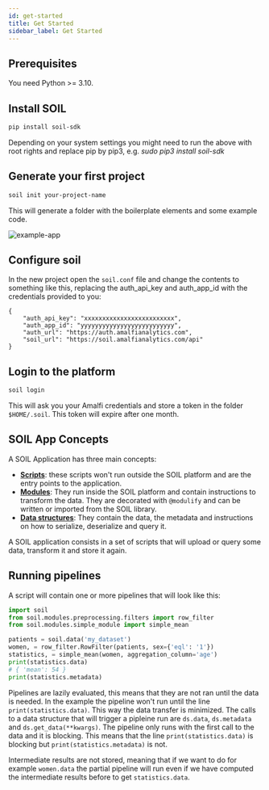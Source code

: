 ```yaml
---
id: get-started
title: Get Started
sidebar_label: Get Started
---
```



## Prerequisites
You need Python >= 3.10.

## Install SOIL

```bash
pip install soil-sdk
```
Depending on your system settings you might need to run the above with root rights and replace pip by pip3, e.g.  _sudo pip3 install soil-sdk_


## Generate your first project

```bash
soil init your-project-name
```

This will generate a folder with the boilerplate elements and some example code.

![example-app](../assets/example-app-dir.png)

## Configure soil

In the new project open the `soil.conf` file and change the contents to something like this, replacing the auth_api_key and auth_app_id with the credentials provided to you:
```
{
    "auth_api_key": "xxxxxxxxxxxxxxxxxxxxxxxxx",
    "auth_app_id": "yyyyyyyyyyyyyyyyyyyyyyyyyy",
    "auth_url": "https://auth.amalfianalytics.com",
    "soil_url": "https://soil.amalfianalytics.com/api"
}

```

## Login to the platform

```bash
soil login
```

This will ask you your Amalfi credentials and store a token in the folder `$HOME/.soil`. This token will expire after one month.



## SOIL App Concepts

A SOIL Application has three main concepts:

* **[Scripts](scripts)**: these scripts won't run outside the SOIL platform and are the entry points to the application.
* **[Modules](modules)**: They run inside the SOIL platform and contain instructions to transform the data. They are decorated with `@modulify` and can be written or imported from the SOIL library.
* **[Data structures](data-structures)**: They contain the data, the metadata and instructions on how to serialize, deserialize and query it.

A SOIL application consists in a set of scripts that will upload or query some data, transform it and store it again.

## Running pipelines

A script will contain one or more pipelines that will look like this:
```python
import soil
from soil.modules.preprocessing.filters import row_filter
from soil.modules.simple_module import simple_mean

patients = soil.data('my_dataset')
women, = row_filter.RowFilter(patients, sex={'eql': '1'})
statistics, = simple_mean(women, aggregation_column='age')
print(statistics.data)
# { 'mean': 54 }
print(statistics.metadata)
```

Pipelines are lazily evaluated, this means that they are not ran until the data is needed. In the example the pipeline won't run until the line `print(statistics.data)`. This way the data transfer is minimized. The calls to a data structure that will trigger a pipleine run are `ds.data`, `ds.metadata` and `ds.get_data(**kwargs)`. The pipeline only runs with the first call to the data and it is blocking. This means that the line `print(statistics.data)` is blocking but `print(statistics.metadata)` is not.

Intermediate results are not stored, meaning that if we want to do for example `women.data` the partial pipeline will run even if we have computed the intermediate results before to get `statistics.data`.
